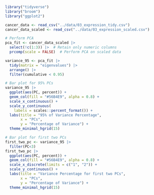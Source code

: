 ```r
library("tidyverse")
library("broom")
library("ggplot2")
```

```r
cancer_data <- read_csv("../data/03_expression_tidy.csv")
cancer_data_scaled <- read_csv("../data/03_expression_scaled.csv")
```

```r
# Perform PCA
pca_fit <- cancer_data_scaled |>
  select(!c(1:3)) |>  # Retain only numeric columns
  prcomp(scale = FALSE)  # Perform PCA on scaled data
```


```r
variance_95 <- pca_fit |> 
  tidy(matrix = "eigenvalues") |> 
  arrange() |> 
  filter(cumulative < 0.95)
```

```r
# Bar plot for 95% PCs
variance_95 |> 
  ggplot(aes(PC, percent)) +
  geom_col(fill = "#56B4E9", alpha = 0.8) +
  scale_x_continuous() +
  scale_y_continuous(
    labels = scales::percent_format()) +
  labs(title = "95% of Variance Percentage", 
       x = "PCs",
       y = "Percentage of Variance") +
  theme_minimal_hgrid(15)
```

```r
# Bar plot for first two PCs
first_two_pc <- variance_95 |> 
  filter(PC<3) 
first_two_pc |> 
  ggplot(aes(PC, percent)) +
  geom_col(fill = "#56B4E9", alpha = 0.8) +
  scale_x_discrete(limits = c("1", "2")) + 
  scale_y_continuous() +
  labs(title = "Variance Percentage for first two PCs", 
       x = "PCs",
       y = "Percentage of Variance") +
  theme_minimal_hgrid(15)
```

